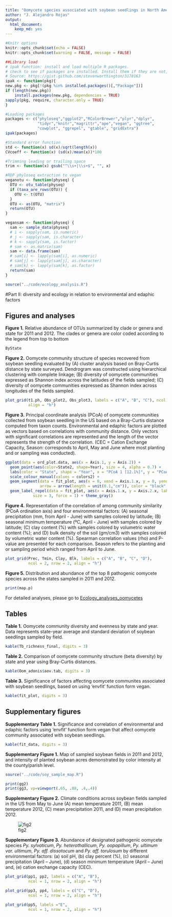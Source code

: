 ```yaml
---
title: "Oomycete species associated with soybean seedlings in North America"
author: "J. Alejandro Rojas"
output: 
  html_document: 
    keep_md: yes
---
```


```r
#Knitr options
knitr::opts_chunk$set(echo = FALSE)
knitr::opts_chunk$set(warning = FALSE, message = FALSE)

##Library load
# ipak function: install and load multiple R packages.
# check to see if packages are installed. Install them if they are not, then load them into the R session.
# Source: https://gist.github.com/stevenworthington/3178163
ipak <- function(pkg){
new.pkg <- pkg[!(pkg %in% installed.packages()[,"Package"])]
if (length(new.pkg)) 
    install.packages(new.pkg, dependencies = TRUE)
sapply(pkg, require, character.only = TRUE)
}

#Loading packages
packages <- c("phyloseq","ggplot2","RColorBrewer","plyr","dplyr",
              "tidyr","knitr","magrittr","ape","vegan", "ggtree", 
              "cowplot", "ggrepel", "gtable", "gridExtra")
ipak(packages)

#Standard error function
std <- function(x) sd(x)/sqrt(length(x))
CVcoeff <- function(x) (sd(x)/mean(x))*100

#Trimming leading or trailing space
trim <- function(x) gsub("^\\s+|\\s+$", "", x)

#RDP phyloseq extraction to vegan
veganotu <- function(physeq) {
  OTU <- otu_table(physeq)
  if (taxa_are_rows(OTU)) {
    OTU <- t(OTU)
  }
  OTU <- as(OTU, "matrix")
  return(OTU)
}

vegansam <- function(physeq) {
  sam <- sample_data(physeq)
  # i <- sapply(sam, is.numeric)
  # j <- sapply(sam, is.character)
  # k <- sapply(sam, is.factor)
  # sam <- as.matrix(sam)
  sam <- data.frame(sam)
  # sam[i] <- lapply(sam[i], as.numeric)
  # sam[j] <- lapply(sam[j], as.character)
  # sam[k] <- lapply(sam[k], as.factor)
  return(sam)
}

source("../code/ecology_analysis.R")
```

#Part II: diversity and ecology in relation to environmental and edaphic factors

## Figures and analyses

__Figure 1.__  Relative abundance of OTUs summarized by clade or genera and 
state for 2011 and 2012.  The clades or genera are color coded according to 
the legend from top to bottom

```r
ByState
```

__Figure 2.__  Oomycete community structure of species recovered from soybean 
seedling evaluated by (A) cluster analysis based on Bray-Curtis distance by 
state surveyed.  Dendrogram was constructed using hierarchical clustering with 
complete linkage; (B) diversity of oomycete communities expressed as Shannon 
index across the latitudes of the fields sampled;  (C) diversity of oomycete 
communities expressed as Shannon index across longitudes of the fields sampled.

```r
plot_grid(t1.ph, Obs_plot2, Obs_plot3, labels = c("A", "B", "C"), ncol = 1,
          align = "h")
```

__Figure 3.__  Principal coordinate analysis (PCoA) of oomycete communities
collected from soybean seedling in the US based on a Bray-Curtis distance 
computed from taxon counts.  Environmental and edaphic factors are plotted as 
vectors based on correlations with community distance.  Only vectors with 
significant correlations are represented and the length of the vector represents
the strength of the correlation. (CEC = Cation Exchange Capacity, Season: 
corresponds to April, May and June where most planting and or sampling was 
conducted).

```r
ggplot(data = ord_plot.data, aes(x = Axis.1, y = Axis.2)) + 
  geom_point(aes(color=State2, shape=Year), size = 4, alpha = 0.7) + 
  labs(color = "State", shape = "Year", x = "PCoA 1 [12.1%]", y = "PCoA 2 [9.4%]") +
  scale_colour_manual(values = colors2) +
  geom_segment(data = fit_plot, aes(x = 0, xend = Axis.1.x, y = 0, yend = Axis.2.x), 
               arrow = arrow(length = unit(0.1,"cm")), color = "black", size = 0.8) + 
  geom_label_repel(data = fit_plot, aes(x = Axis.1.x, y = Axis.2.x, label = Env.var2), 
            size = 3, force = 1) + theme_gray()
```

__Figure 4.__  Representation of the correlation of among community similarity 
(PCoA ordination axis) and four environmental factors: (A) seasonal 
precipitation (mm, from April - June) with samples colored by latitude; 
(B) seasonal minimum temperature (ºC, April - June) with samples colored by 
latitude; (C) clay content (%) with samples colored by volumetric water 
content (%); and (D) bulk density of the soil (gm/cm3) with samples colored by
volumetric water content (%).  Spearman correlation values (rho) and P-value are 
presented for each comparison.  Season refers to the planting and or sampling 
period which ranged from April to June. 

```r
plot_grid(Prec, Tmin, Clay, Blk, labels = c("A", "B", "C", "D"), 
          ncol = 2, nrow = 2, align = "h")
```

__Figure 5.__  Distribution and abundance of the top 8 pathogenic oomycete
species across the states sampled in 2011 and 2012.

```r
print(map.p)
```

For detailed analyses, please go to 
[Ecology_analyses_oomycetes](Ecology_analyses_oomycetes.md)

## Tables

__Table 1.__  Oomycete community diversity and evenness by state and year.  Data 
represents state-year average and standard deviation of soybean seedlings 
sampled by field.

```r
kable(Tb_richness_final, digits = 3)
```

__Table 2.__ Comparison of oomycete community structure (beta diversity) by state 
and year using Bray-Curtis distances.

```r
kable(Oom_adonis$aov.tab, digits = 3)
```

__Table 3.__  Significance of factors affecting oomycete communites associated 
with soybean seedlings, based on using ‘envfit’ function form vegan.

```r
kable(fit_plot, digits = 3)
```

## Supplementary figures

__Supplementary Table 1.__  Significance and correlation of environmental and 
edaphic factors using ‘envfit’ function form vegan that affect oomycete 
community associated with soybean seedlings.

```r
kable(fit_data, digits = 3)
```

__Supplementary Figure 1.__ Map of sampled soybean fields in 2011 and 2012, and intensity of 
planted soybean acres demonstrated by color intensity at the county/parish level. 

```r
source("../code/soy_sample_map.R")

print(gg2)
print(gg3, vp=viewport(.65, .88, .4,.4))
```

__Supplementary Figure 2.__  Climate conditions across soybean fields sampled
in the US from May to June (A) mean temperature 2011, (B) mean temperature 2012,
(C) mean precipitation 2011, and (D) mean precipitation 2012. 

![fig2](figures/climate_survey.png)

__Supplementary Figure 3.__  Abundance of designated pathogenic oomycete species 
_Py. sylvaticum_, _Py. heterothallicum_, _Py. oopapillum_, _Py. ultimum var. ultimum_, 
_Py. aff. dissotocum_ and _Py. aff. torulosum_ by different environmental factors: 
(a) soil pH, (b) clay percent (%), (c) seasonal precipitation (April – June), 
(d) season minimum temperature (April – June) and, (e) cation exchange 
capacity (CEC).

```r
plot_grid(pp1, pp2, labels = c("A", "B"), 
          ncol = 1, nrow = 2, align = "h")

plot_grid(pp3, pp4, labels = c("C", "D"), 
          ncol = 1, nrow = 2, align = "h")

plot_grid(pp5, labels ="E", 
          ncol = 1, nrow = 2, align = "h")
```